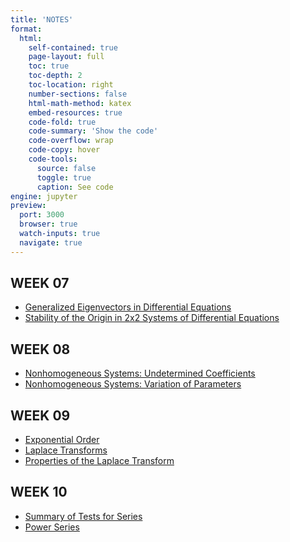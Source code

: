 ```yaml
---
title: 'NOTES'
format:
  html:
    self-contained: true
    page-layout: full
    toc: true
    toc-depth: 2
    toc-location: right
    number-sections: false
    html-math-method: katex
    embed-resources: true
    code-fold: true
    code-summary: 'Show the code'
    code-overflow: wrap
    code-copy: hover
    code-tools:
      source: false
      toggle: true
      caption: See code
engine: jupyter
preview:
  port: 3000
  browser: true
  watch-inputs: true
  navigate: true
---
```


## WEEK 07

- [Generalized Eigenvectors in Differential Equations](./w07/generalized-eigenvectors-DE.html)
- [Stability of the Origin in 2x2 Systems of Differential Equations](./w07/stability-of-origin-2x2.html)

## WEEK 08

- [Nonhomogeneous Systems: Undetermined Coefficients](./w08/nonhomogeneous-systems-undetermined-coefficients.html)
- [Nonhomogeneous Systems: Variation of Parameters](./w08/nonhomogeneous-systems-variation-of-parameters.html)

## WEEK 09

- [Exponential Order](./w09/exponential-order.html)
- [Laplace Transforms](./w09/laplace-transforms.html)
- [Properties of the Laplace Transform](./w09/laplace-transform-properties/index.html)

## WEEK 10

- [Summary of Tests for Series](./w10/tests-for-series.html)
- [Power Series](./w10/power-series/index.html)
